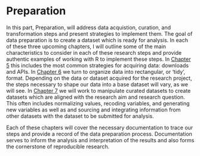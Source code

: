 # Preparation {#part-preparation}
```{=latex}
\addcontentsline{toc}{part}{Preparation}
```

In this part, Preparation, will address data acquistion, curation, and transformation steps and present strategies to implement them. The goal of data preparation is to create a dataset which is ready for analysis. In each of these three upcoming chapters, I will outline some of the main characteristics to consider in each of these research steps and provide authentic examples of working with R to implement these steps. In [Chapter 5](#sec-acquire-chapter) this includes the most common strategies for acquiring data: downloads and APIs. In [Chapter 6](#sec-curate-data) we turn to organize data into rectangular, or 'tidy', format. Depending on the data or dataset acquired for the research project, the steps necessary to shape our data into a base dataset will vary, as we will see. In [Chapter 7](#sec-transform-data) we will work to manipulate curated datasets to create datasets which are aligned with the research aim and research question. This often includes normalizing values, recoding variables, and generating new variables as well as and sourcing and integrating information from other datasets with the dataset to be submitted for analysis.

Each of these chapters will cover the necessary documentation to trace our steps and provide a record of the data preparation process. Documentation serves to inform the analysis and interpretation of the results and also forms the cornerstone of reproducible research.
